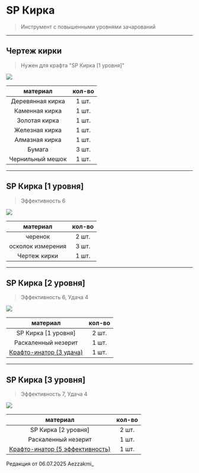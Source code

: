 # SP Кирка
> Инструмент с повышенными уровнями зачарований

--------

## Чертеж кирки 
> Нужен для крафта "SP Кирка [1 уровня]"

<img src="https://raw.githubusercontent.com/mc-eternity/web-wikipages/refs/heads/master/assets/draw_pickaxe.webp" />

| материал | кол-во |
| :---------: | :---------: |
| Деревянная кирка | 1 шт. |
| Каменная кирка | 1 шт. |
| Золотая кирка | 1 шт. |
| Железная кирка | 1 шт. |
| Алмазная кирка | 1 шт. |
| Бумага | 3 шт. |
| Чернильный мешок | 1 шт. |

--------

## SP Кирка [1 уровня]
> Эффективность 6

<img src="https://raw.githubusercontent.com/mc-eternity/web-wikipages/refs/heads/master/assets/sppickaxe.webp" />

| материал | кол-во |
| :---------: | :---------: |
| черенок | 2 шт. |
| осколок измерения | 3 шт. |
| Чертеж кирки | 1 шт. |

--------

## SP Кирка [2 уровня]
> Эффективность 6, Удача 4 

<img src="https://raw.githubusercontent.com/mc-eternity/web-wikipages/refs/heads/master/assets/sppickaxe2.webp" />

| материал | кол-во |
| :---------: | :---------: |
| SP Кирка [1 уровня] | 2 шт. |
| Раскаленный незерит | 1 шт. |
| [Крафто-инатор (3 удача)](https://www.etty.su/docs/wiki-survival/seasonpass/craftinator) | 1 шт. |

--------

## SP Кирка [3 уровня]
> Эффективность 7, Удача 4

<img src="https://raw.githubusercontent.com/mc-eternity/web-wikipages/refs/heads/master/assets/sppickaxe3.webp" />

| материал | кол-во |
| :---------: | :---------: |
| SP Кирка [2 уровня] | 2 шт. |
| Раскаленный незерит | 1 шт. |
| [Крафто-инатор (5 эффективность)](https://www.etty.su/docs/wiki-survival/seasonpass/craftinator) | 1 шт. |

<Badge bgColor="#ffad47" textColor="#000000">Редакция от 06.07.2025</Badge> <Badge bgColor="#88bfbd" textColor="#000000">Aezzakmi_</Badge>
